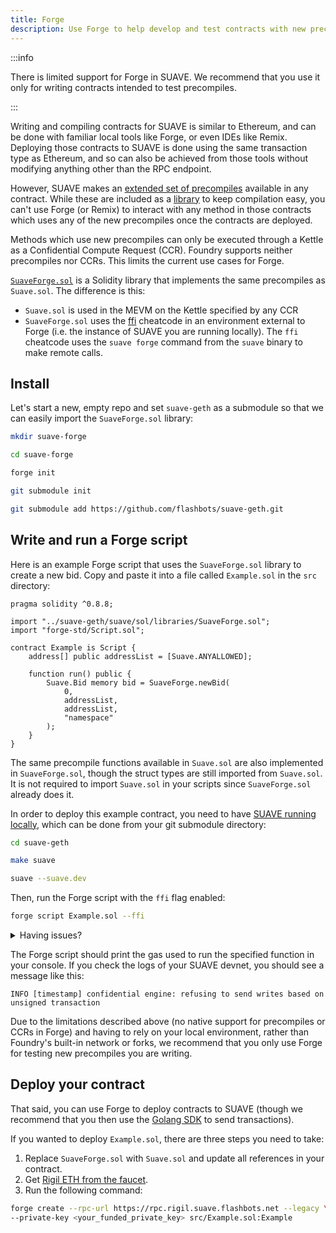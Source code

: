 ```yaml
---
title: Forge
description: Use Forge to help develop and test contracts with new precompiles on SUAVE
---
```


:::info

There is limited support for Forge in SUAVE. We recommend that you use it only for writing contracts intended to test precompiles.

:::

Writing and compiling contracts for SUAVE is similar to Ethereum, and can be done with familiar local tools like Forge, or even IDEs like Remix. Deploying those contracts to SUAVE is done using the same transaction type as Ethereum, and so can also be achieved from those tools without modifying anything other than the RPC endpoint.

However, SUAVE makes an [extended set of precompiles](/technical/specs/rigil/precompiles) available in any contract. While these are included as a [library](https://github.com/flashbots/suave-geth/blob/main/suave/sol/libraries/Suave.sol) to keep compilation easy, you can't use Forge (or Remix) to interact with any method in those contracts which uses any of the new precompiles once the contracts are deployed.

Methods which use new precompiles can only be executed through a Kettle as a Confidential Compute Request (CCR). Foundry supports neither precompiles nor CCRs. This limits the current use cases for Forge.

[`SuaveForge.sol`](https://github.com/flashbots/suave-geth/blob/main/suave/sol/libraries/SuaveForge.sol) is a Solidity library that implements the same precompiles as `Suave.sol`. The difference is this:

- `Suave.sol` is used in the MEVM on the Kettle specified by any CCR
- `SuaveForge.sol` uses the [ffi](https://book.getfoundry.sh/cheatcodes/ffi) cheatcode in an environment external to Forge (i.e. the instance of SUAVE you are running locally). The `ffi` cheatcode uses the `suave forge` command from the `suave` binary to make remote calls.

## Install

Let's start a new, empty repo and set `suave-geth` as a submodule so that we can easily import the `SuaveForge.sol` library:

```bash
mkdir suave-forge
```

```bash
cd suave-forge
```

```bash
forge init
```

```bash
git submodule init
```

```bash
git submodule add https://github.com/flashbots/suave-geth.git
```

## Write and run a Forge script

Here is an example Forge script that uses the `SuaveForge.sol` library to create a new bid. Copy and paste it into a file called `Example.sol` in the `src` directory:

```solidity
pragma solidity ^0.8.8;

import "../suave-geth/suave/sol/libraries/SuaveForge.sol";
import "forge-std/Script.sol";

contract Example is Script {
    address[] public addressList = [Suave.ANYALLOWED];

    function run() public {
        Suave.Bid memory bid = SuaveForge.newBid(
            0,
            addressList,
            addressList,
            "namespace"
        );
    }
}
```

The same precompile functions available in `Suave.sol` are also implemented in `SuaveForge.sol`, though the struct types are still imported from `Suave.sol`. It is not required to import `Suave.sol` in your scripts since `SuaveForge.sol` already does it.

In order to deploy this example contract, you need to have [SUAVE running locally](/tutorials/run-suave/), which can be done from your git submodule directory:

```bash
cd suave-geth
```

```bash
make suave
```

```bash
suave --suave.dev
```

Then, run the Forge script with the `ffi` flag enabled:

```bash
forge script Example.sol --ffi
```

<Details>
  <summary>Having issues?</summary>
  <div>
    <div>
      <div>
        Typically, building SUAVE yourself places the binary in the $GOPATH/bin
        directory. If it didn't happen, ensure that path is added to your PATH
        environment variable: <br />
        <br />
        <pre>export PATH=\$PATH\:$GOPATH\/bin</pre>
      </div>
    </div>
  </div>
</Details>

The Forge script should print the gas used to run the specified function in your console. If you check the logs of your SUAVE devnet, you should see a message like this:

`INFO [timestamp] confidential engine: refusing to send writes based on unsigned transaction`

Due to the limitations described above (no native support for precompiles or CCRs in Forge) and having to rely on your local environment, rather than Foundry's built-in network or forks, we recommend that you only use Forge for testing new precompiles you are writing.

## Deploy your contract

That said, you can use Forge to deploy contracts to SUAVE (though we recommend that you then use the [Golang SDK](/explanations/golang-sdk) to send transactions).

If you wanted to deploy `Example.sol`, there are three steps you need to take:

1. Replace `SuaveForge.sol` with `Suave.sol` and update all references in your contract.
2. Get [Rigil ETH from the faucet](https://faucet.rigil.suave.flashbots.net).
3. Run the following command:

```bash
forge create --rpc-url https://rpc.rigil.suave.flashbots.net --legacy \
--private-key <your_funded_private_key> src/Example.sol:Example
```
